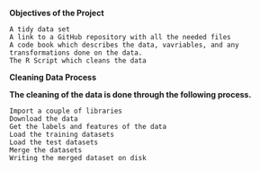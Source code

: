 **Objectives of the Project**

    A tidy data set
    A link to a GitHub repository with all the needed files
    A code book which describes the data, vavriables, and any transformations done on the data.
    The R Script which cleans the data

**Cleaning Data Process**

**The cleaning of the data is done through the following process.**

    Import a couple of libraries
    Download the data
    Get the labels and features of the data
    Load the training datasets
    Load the test datasets
    Merge the datasets
    Writing the merged dataset on disk
